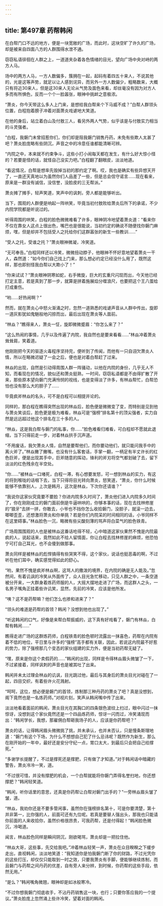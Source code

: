 ```yaml
---
---
---
```

title: 第497章 药帮韩闲
---



在白帮门口不远的地方，便是一块宽敞的广场，而此时，这块空旷了许久的广场，却是被来自四面八方的人群围得水泄不通。

窃窃私语徘徊在人群之上，一道道夹杂着各色情绪的目光，望向广场中央对峙的两方人马。

场中的两方人马，一方人数偏多，簇拥在一起，起码有着四五十来人，不说其他的，光是这等声势，就足以让人感到诧异，而另外一方人数偏少，粗略数来，大概只有将近30来人，但是这30来人无论从气势及面色来看，却丝毫没有因为对方人多而有所惧色，反而一个个一脸嚣张，眼神中挑衅之意极浓。

“萧炎，你今天带这么多人上门来，是想给我白帮来个下马威不成？”白帮人群领头位置，白程抱着膀子冲着对面萧炎戏谑地大笑道。

在他的身后，站立着白山及付敖三人，看另外两人气势，似乎该是与付敖实力相当的斗灵强者。

“白程，我磐门未曾招惹你们，你们却是阻我磐门销售丹药，未免有些欺人太甚了吧？萧炎脸庞略有些阴沉，声音之中的冷意任谁都能清晰可辨。

“内院之中，本来就不约束争斗，这些小打小闹每天都在发生，有什么好大惊小怪的？若要是怪的话，就怪自己没实力吧。”白程翻了翻眼皮，淡淡地道。

“看这情况，白帮是想率先毁掉当初的那约定了啊。哎，我也是确实有些异想天开了，一直还天真地以为虽然你们人品差了一些，但是总会信守诺言……现在看来，原来是一群没有诚信，没信誉，没脸皮的三无帮派。”

萧炎摊了摊手，轻声笑道，笑声中的讽刺，旁人都是能够听出。

当下，围观的人群便是响起一阵哄笑，毕竟当初付敖败给萧炎后所下的承诺，不少内院学院都是听说过的。

听得周围的哄笑，白程的脸色微微难看了许多，眼神阴冷地望着萧炎道：“看来你不仅在靠女人这点上很出色，嘴巴也是很能说，当初约定的确说不随便找你磐门麻烦，嘿，但是却并不包括受人之托给你们这群嚣张的新生一些教训……”

“受人之托，受谁之托？”萧炎眼神微凝，冷笑道。

“无可奉告。”白程同样还以冷笑，微微扭动脖子，他眼神不怀好意地望着萧炎一干人，森然道：”如今你们自己找上门来，那么想必约定已经没什么用了，既然这样，那也即别怪我白帮以大欺小了！”

“你来试试？”萧炎眼神阴寒如蛇，右手微旋，巨大的玄重尺闪现而出，今天他已经打定主意，若是真到了那一步，就算是拼着施展焰分噬浪尺，也要把这个王八蛋给打成重伤。

“哟……好热闹啊？”

然而，就在萧炎心中怒火渐涌之时，忽然一道熟悉的戏谑声音从人群中传出，旋即一道灰影犹如鬼魅般地闪掠而出，最后出现在萧炎等人面前。

“林焱？”瞧得来人，萧炎一怔，旋即微微蹙眉：“你怎么来了？”

“这么热闹的事情，几乎以及传遍了内院，我自然也是要来看看……”林焱冲着萧炎耸耸肩，笑着道。

他刚刚把今天的驱逐火毒程序坚持完，便听到了传闻，而他有一只自诩欠萧炎人情，所以在略微迟疑了一会之后，便也是对着白帮赶了过来。

林焱的出现，自然是引动得周围人群一阵骚动，以他在内院的身份，几乎无人不知，而看现在的情况，貌似还和萧炎挺熟，一时间，窃窃私语都是不由得扩散了开来，那些原本望向磐门充满怜悯的视线，也是变得淡了许多，有林焱帮忙，白帮恐怕也没有那么大的胆子了……

毕竟疯斧林焱的名头，可不是白程可以相提并论的。

同样的，那白程在瞧得突然出现的林焱后，脸色便是微微变了变，而特别是见到他与萧炎笑谈后，脸色更是极为难看，林焱可是“强榜”排名第十的顶尖强者，实力自然是远远超过他这个排名在三十多的人。

“林焱，这是我白帮与磐门的私事，你……”脸色难看归难看，可白程却不愿就此退缩，当下只得前走一步，对着林焱拱手沉声道。

“不用废话，我欠萧炎人情，自然是要帮他们，而你要动他们，就只能问我手中的离火斧了。”林焱撇了撇嘴，也没有什么客套话，手掌一翻，一柄足有半丈许长的红色巨斧，便是出现其手中，巨斧随意的挥动，锋利的斧刃将空气都划破了去，留下淡淡的红色残余在半空处。

“你……”被林焱一口堵死，白程一滞，有心想要发怒，可一想到林焱的实力，有这的将到喉咙的话咽下去，当下只得将目光转向萧炎，怒笑道，“萧炎，你什么时候能够不依靠别人，上次是韩月，这次是林焱，下次你还请谁？”

“我说你这家伙究竟要不要脸？你进内院多久时间了，萧炎他们进入内院多久时间了，你在刚刚成立的磐门面前倒是牛逼哄哄的，你够本事的话，现在去找林修崖的“狼牙”去拼一拼，你敢去，小爷也不挡你怎么收拾磐门，没胆子，就滚一边去，唧唧歪歪，还想激将萧炎和你单挑？若是你们内院呆的时间相同的话，小爷同样不在这里碍事。”林焱脸色一沉，略微有些尖酸刻薄的骂声将白菜气的脸色铁青。

广场周围围观的人也是被林焱这番话呛得不轻，心中暗道这家伙果然不愧是内院最疯的人，说起话来，竟然如此不给人留情面，你让白程去找林修崖的麻烦，他恐怕宁可打自己耳光，也不会傻到做那事。

萧炎同样是被林焱的彪悍搞得有些哭笑不得，这个家伙，说话也挺恶毒的啊，不过听在他们耳中，确实感觉得如此的舒心。

“哟，果然不愧是疯斧林焱啊，这骂人的撒泼的境界，在内院的确是无人能及。”忽然间，有着讥讽的冷笑从外面传了，众人目光急忙移动，只见人群之中，一条空道被分开来，一大群身着炼药师服的人，大摇大摆地走进了广场，而这群人之头，一名男子嘴角正挂着些许讥笑，显然，先前的冷笑，应该是他所发。

“咦？这不是药帮嘛？他们怎么也掺和进来了？”

“领头的难道是药帮的首领？韩闲？没想到他也出现了。”

“听这韩闲的口气，好像是来帮白帮振威的，这下真有好戏看了，磐门有林焱，白帮有韩闲……”

瞧得走进广场的这群炼药师，白程铁青的脸色顿时流露出一抹喜色，药帮在内院有着不低的地位，平日里与许多的“强榜”高手都有关联，因此，若说这内院最不好惹的势力，除了强榜那几个变态的家伙组建的实力外，便是当初药帮无疑了。

“嘿，原来是你这个卖假药的……”韩闲的出现，同样是令得林焱眉头微皱了一下，不过紧接着，同样讽刺的声音也是被其吐了出来。

韩闲并未太过理会林焱的讥讽，目光跳过他，最后与其身后的萧炎目光对碰在了一起，四目交织，有着些许火花溅射。

“呵呵，这位，想必便是磐门的首领，炼制那三种丹药的萧炎了吧？真是没想到，阁下竟然也是一名炼药师。”对视片刻，笑声从韩闲嘴中传了出来。

淡淡地看着面前的韩闲，萧炎目光在其胸口的四条银色波纹上扫过，眼中闪过一抹惊讶，没想到这个家伙竟然还是一个四品炼药师，惊讶一闪而过，冷笑涌现而出：“韩闲学长，我想，那雇佣白帮砸我场子的人，应该是你药帮吧？”

萧炎的话，让得韩闲眉头微微挑了挑，并未承认，也并未否认，只是慢条斯理地道：“磐门有这个下场，为什么不想想自己犯了什么忌讳呢？既然作为新生，那么在刚开始的一年中，最好还是安分守纪一点，胃口太大，到最后只会把自己给撑死。”

“多谢学长提醒了，不过是撑死还是撑肥，只有做了才知道。”对于韩闲话中暗藏的警告，萧炎冷冷一笑，道。

“不过很可惜，并没有撑肥的机会，一个白帮就能将你磐门弄得名誉扫地，你还想撑肥？”韩闲轻笑道。

“韩闲，听你话里的意思，还真是你药帮让白帮对磐门出手的？”一旁林焱眉头皱了皱，道。

“林焱，我劝你还是不要多管闲事，虽然你在强榜排名第十，可是你要清楚，第十并非第一，比你强的人，前面可还有九位呢。若真是要替人强出头，那我也只能请你前面的人来收拾你，虽然价格很昂贵，可我药帮，还是付得起！”韩闲脸色微沉，冷喝道。

闻言，林焱脸色同样是瞬间阴沉，刚欲喝骂，萧炎却是一把拉住他。

“林焱大哥，这些事，先交给我吧。”冲着林焱轻笑一声，萧炎在众目睽睽之下缓步走出，直视韩闲，淡淡地笑道：“我知道你是怕我磐门断了你的财路，不过光凭你的这些打压，却仅仅只能取到一时之效，只要我萧炎有手脚，便能够继续炼制，而且磐门与药帮之间丹药的优差，自有旁人来分辨，到时候，你药帮的这些手段，依然无用。”

“是么？”韩闲嘴角微翘，眼神却是如冰般寒冷。

“不过你想我磐门彻底收手，不沾丹药销售这一块，也行；只要你答应我的一个提议。”萧炎脸庞上忽然涌上些许冷笑，望着对面的韩闲。